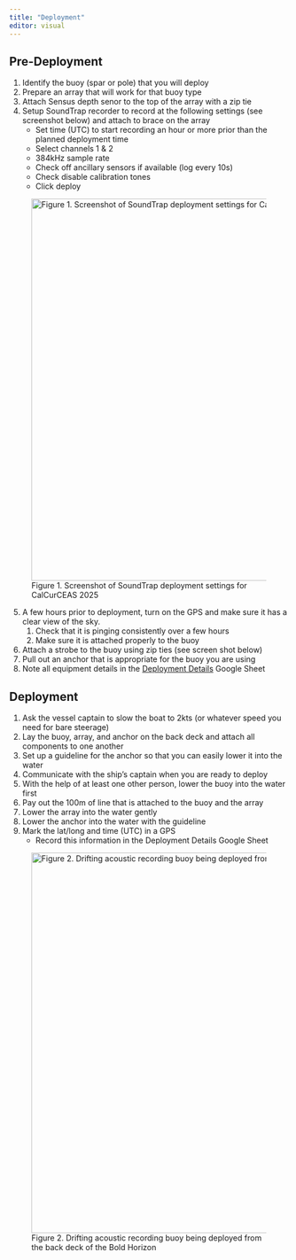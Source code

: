 ```yaml
---
title: "Deployment"
editor: visual
---
```


## Pre-Deployment

1.  Identify the buoy (spar or pole) that you will deploy
2.  Prepare an array that will work for that buoy type
3.  Attach Sensus depth senor to the top of the array with a zip tie
4.  Setup SoundTrap recorder to record at the following settings (see screenshot below) and attach to brace on the array
    -   Set time (UTC) to start recording an hour or more prior than the planned deployment time
    -   Select channels 1 & 2
    -   384kHz sample rate
    -   Check off ancillary sensors if available (log every 10s)
    -   Check disable calibration tones
    -   Click deploy

![Figure 1. Screenshot of SoundTrap deployment settings for CalCurCEAS 2025](images/SoundTrap_setup.JPG){width="690"}

5.  A few hours prior to deployment, turn on the GPS and make sure it has a clear view of the sky.
    1.  Check that it is pinging consistently over a few hours
    2.  Make sure it is attached properly to the buoy
6.  Attach a strobe to the buoy using zip ties (see screen shot below)
7.  Pull out an anchor that is appropriate for the buoy you are using
8.  Note all equipment details in the [Deployment Details](https://docs.google.com/spreadsheets/d/10bxlwfVOe1LFfj69B_YddxcA0V14m7codYwgD2YncFk/edit?gid=395545420#gid=395545420) Google Sheet

## Deployment

1.  Ask the vessel captain to slow the boat to 2kts (or whatever speed you need for bare steerage)
2.  Lay the buoy, array, and anchor on the back deck and attach all components to one another
3.  Set up a guideline for the anchor so that you can easily lower it into the water
4.  Communicate with the ship's captain when you are ready to deploy
5.  With the help of at least one other person, lower the buoy into the water first
6.  Pay out the 100m of line that is attached to the buoy and the array
7.  Lower the array into the water gently
8.  Lower the anchor into the water with the guideline
9.  Mark the lat/long and time (UTC) in a GPS
    -   Record this information in the Deployment Details Google Sheet

![Figure 2. Drifting acoustic recording buoy being deployed from the back deck of the Bold Horizon](images/Deployment_KF-01.JPG){fig-align="center" width="687"}
